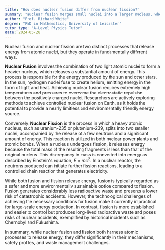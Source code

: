 ```yaml
---
title: "How does nuclear fusion differ from nuclear fission?"
summary: "Nuclear fusion merges small nuclei into a larger nucleus, whereas nuclear fission divides a large nucleus into smaller ones."
author: "Prof. Richard White"
degree: "PhD in Mathematics, University of Leicester"
tutor_type: "A-Level Physics Tutor"
date: 2024-05-28
---
```


Nuclear fusion and nuclear fission are two distinct processes that release energy from atomic nuclei, but they operate in fundamentally different ways.

**Nuclear Fusion** involves the combination of two light atomic nuclei to form a heavier nucleus, which releases a substantial amount of energy. This process is responsible for the energy produced by the sun and other stars. In the sun, hydrogen nuclei fuse to create helium, emitting energy in the form of light and heat. Achieving nuclear fusion requires extremely high temperatures and pressures to overcome the electrostatic repulsion between the positively charged nuclei. Researchers are actively exploring methods to achieve controlled nuclear fusion on Earth, as it holds the potential to provide a nearly limitless and environmentally friendly energy source.

Conversely, **Nuclear Fission** is the process in which a heavy atomic nucleus, such as uranium-235 or plutonium-239, splits into two smaller nuclei, accompanied by the release of a few neutrons and a significant amount of energy. This reaction is utilized in both nuclear power plants and atomic bombs. When a nucleus undergoes fission, it releases energy because the total mass of the resulting fragments is less than that of the original nucleus. This discrepancy in mass is converted into energy as described by Einstein's equation, $E=mc^2$. In a nuclear reactor, the neutrons produced can initiate further fission reactions, leading to a controlled chain reaction that generates electricity.

While both fusion and fission release energy, fusion is typically regarded as a safer and more environmentally sustainable option compared to fission. Fusion generates considerably less radioactive waste and presents a lower risk of catastrophic accidents. However, the technological challenges of achieving the necessary conditions for fusion make it currently impractical for large-scale energy production. In contrast, fission is more established and easier to control but produces long-lived radioactive waste and poses risks of nuclear accidents, exemplified by historical incidents such as Chernobyl and Fukushima. 

In summary, while nuclear fusion and fission both harness atomic processes to release energy, they differ significantly in their mechanisms, safety profiles, and waste management challenges.
    